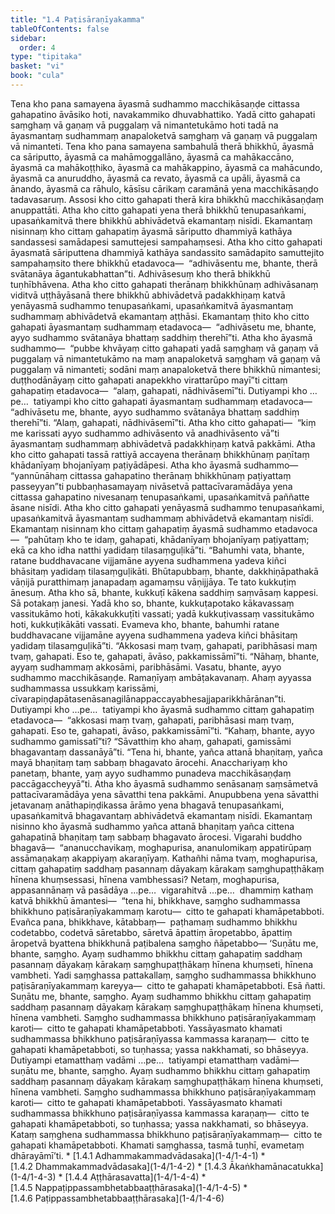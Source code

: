 ```yaml
---
title: "1.4 Paṭisāraṇīyakamma"
tableOfContents: false
sidebar:
  order: 4
type: "tipitaka"
basket: "vi"
book: "cula"
---
```



<DynamicBreadcrumb />

<Division number="33" book="cula" bookNo="4" page="37">

<Paragraph number="168" book="cula">
Tena kho pana samayena āyasmā sudhammo macchikāsaṇḍe cittassa gahapatino āvāsiko hoti, navakammiko dhuvabhattiko. Yadā citto gahapati saṃghaṃ vā gaṇaṃ vā puggalaṃ vā nimantetukāmo hoti tadā na āyasmantaṃ sudhammaṃ anapaloketvā saṃghaṃ vā gaṇaṃ vā puggalaṃ vā nimanteti.


</Paragraph>

<Paragraph number="169" book="cula">
Tena kho pana samayena sambahulā therā bhikkhū, āyasmā ca sāriputto, āyasmā ca mahāmoggallāno, āyasmā ca mahākaccāno, āyasmā ca mahākoṭṭhiko, āyasmā ca mahākappino, āyasmā ca mahācundo, āyasmā ca anuruddho, āyasmā ca revato, āyasmā ca upāli, āyasmā ca ānando, āyasmā ca rāhulo, kāsīsu cārikaṃ caramānā yena macchikāsaṇḍo tadavasaruṃ.


</Paragraph>

<Paragraph number="170" book="cula">
Assosi kho citto gahapati therā kira bhikkhū macchikāsaṇḍaṃ anuppattāti. Atha kho citto gahapati yena therā bhikkhū tenupasaṅkami, upasaṅkamitvā there bhikkhū abhivādetvā ekamantaṃ nisīdi. Ekamantaṃ nisinnaṃ kho cittaṃ gahapatiṃ āyasmā sāriputto dhammiyā kathāya sandassesi samādapesi samuttejesi sampahaṃsesi.


</Paragraph>

<Paragraph number="171" book="cula">
Atha kho citto gahapati āyasmatā sāriputtena dhammiyā kathāya sandassito samādapito samuttejito sampahaṃsito there bhikkhū etadavoca—  “adhivāsentu me, bhante, therā svātanāya āgantukabhattan”ti. Adhivāsesuṃ kho therā bhikkhū tuṇhībhāvena.


</Paragraph>

<Paragraph number="172" book="cula">
Atha kho citto gahapati therānaṃ bhikkhūnaṃ adhivāsanaṃ viditvā uṭṭhāyāsanā there bhikkhū abhivādetvā padakkhiṇaṃ katvā yenāyasmā sudhammo tenupasaṅkami, upasaṅkamitvā āyasmantaṃ sudhammaṃ abhivādetvā ekamantaṃ aṭṭhāsi. Ekamantaṃ ṭhito kho citto gahapati āyasmantaṃ sudhammaṃ etadavoca—  “adhivāsetu me, bhante, ayyo sudhammo svātanāya bhattaṃ saddhiṃ therehī”ti. Atha kho āyasmā sudhammo—  “pubbe khvāyaṃ citto gahapati yadā saṃghaṃ vā gaṇaṃ vā puggalaṃ vā nimantetukāmo na maṃ anapaloketvā saṃghaṃ vā gaṇaṃ vā puggalaṃ vā nimanteti; sodāni maṃ anapaloketvā there bhikkhū nimantesi; duṭṭhodānāyaṃ citto gahapati anapekkho virattarūpo mayī”ti cittaṃ gahapatiṃ etadavoca—  “alaṃ, gahapati, nādhivāsemī”ti. Dutiyampi kho …pe…  tatiyampi kho citto gahapati āyasmantaṃ sudhammaṃ etadavoca—  “adhivāsetu me, bhante, ayyo sudhammo svātanāya bhattaṃ saddhiṃ therehī”ti. “Alaṃ, gahapati, nādhivāsemī”ti. Atha kho citto gahapati—  “kiṃ me karissati ayyo sudhammo adhivāsento vā anadhivāsento vā”ti āyasmantaṃ sudhammaṃ abhivādetvā padakkhiṇaṃ katvā pakkāmi.


</Paragraph>

</Division>
<Division number="34" book="cula" bookNo="4" page="38">

<Paragraph number="173" book="cula">
Atha kho citto gahapati tassā rattiyā accayena therānaṃ bhikkhūnaṃ paṇītaṃ khādanīyaṃ bhojanīyaṃ paṭiyādāpesi. Atha kho āyasmā sudhammo—  “yannūnāhaṃ cittassa gahapatino therānaṃ bhikkhūnaṃ paṭiyattaṃ passeyyan”ti pubbaṇhasamayaṃ nivāsetvā pattacīvaramādāya yena cittassa gahapatino nivesanaṃ tenupasaṅkami, upasaṅkamitvā paññatte āsane nisīdi. Atha kho citto gahapati yenāyasmā sudhammo tenupasaṅkami, upasaṅkamitvā āyasmantaṃ sudhammaṃ abhivādetvā ekamantaṃ nisīdi. Ekamantaṃ nisinnaṃ kho cittaṃ gahapatiṃ āyasmā sudhammo etadavoca—  “pahūtaṃ kho te idaṃ, gahapati, khādanīyaṃ bhojanīyaṃ paṭiyattaṃ; ekā ca kho idha natthi yadidaṃ tilasaṃguḷikā”ti. “Bahumhi vata, bhante, ratane buddhavacane vijjamāne ayyena sudhammena yadeva kiñci bhāsitaṃ yadidaṃ tilasaṃguḷikāti. Bhūtapubbaṃ, bhante, dakkhiṇāpathakā vāṇijā puratthimaṃ janapadaṃ agamaṃsu vāṇijjāya. Te tato kukkuṭiṃ ānesuṃ. Atha kho sā, bhante, kukkuṭī kākena saddhiṃ saṃvāsaṃ kappesi. Sā potakaṃ janesi. Yadā kho so, bhante, kukkuṭapotako kākavassaṃ vassitukāmo hoti, kākakukkuṭīti vassati; yadā kukkuṭivassaṃ vassitukāmo hoti, kukkuṭikākāti vassati. Evameva kho, bhante, bahumhi ratane buddhavacane vijjamāne ayyena sudhammena yadeva kiñci bhāsitaṃ yadidaṃ tilasaṃguḷikā”ti. “Akkosasi maṃ tvaṃ, gahapati, paribhāsasi maṃ tvaṃ, gahapati. Eso te, gahapati, āvāso, pakkamissāmī”ti. “Nāhaṃ, bhante, ayyaṃ sudhammaṃ akkosāmi, paribhāsāmi. Vasatu, bhante, ayyo sudhammo macchikāsaṇḍe. Ramaṇīyaṃ ambāṭakavanaṃ. Ahaṃ ayyassa sudhammassa ussukkaṃ karissāmi, cīvarapiṇḍapātasenāsanagilānappaccayabhesajjaparikkhārānan”ti. Dutiyampi kho …pe…  tatiyampi kho āyasmā sudhammo cittaṃ gahapatiṃ etadavoca—  “akkosasi maṃ tvaṃ, gahapati, paribhāsasi maṃ tvaṃ, gahapati. Eso te, gahapati, āvāso, pakkamissāmī”ti. “Kahaṃ, bhante, ayyo sudhammo gamissatī”ti? “Sāvatthiṃ kho ahaṃ, gahapati, gamissāmi bhagavantaṃ dassanāyā”ti. “Tena hi, bhante, yañca attanā bhaṇitaṃ, yañca mayā bhaṇitaṃ taṃ sabbaṃ bhagavato ārocehi. Anacchariyaṃ kho panetaṃ, bhante, yaṃ ayyo sudhammo punadeva macchikāsaṇḍaṃ paccāgaccheyyā”ti.


</Paragraph>

</Division>
<Division number="35" book="cula" bookNo="4" page="39">

<Paragraph number="174" book="cula">
Atha kho āyasmā sudhammo senāsanaṃ saṃsāmetvā pattacīvaramādāya yena sāvatthi tena pakkāmi. Anupubbena yena sāvatthi jetavanaṃ anāthapiṇḍikassa ārāmo yena bhagavā tenupasaṅkami, upasaṅkamitvā bhagavantaṃ abhivādetvā ekamantaṃ nisīdi. Ekamantaṃ nisinno kho āyasmā sudhammo yañca attanā bhaṇitaṃ yañca cittena gahapatinā bhaṇitaṃ taṃ sabbaṃ bhagavato ārocesi.


</Paragraph>

<Paragraph number="175" book="cula">
Vigarahi buddho bhagavā—  “ananucchavikaṃ, moghapurisa, ananulomikaṃ appatirūpaṃ assāmaṇakaṃ akappiyaṃ akaraṇīyaṃ. Kathañhi nāma tvaṃ, moghapurisa, cittaṃ gahapatiṃ saddhaṃ pasannaṃ dāyakaṃ kārakaṃ saṃghupaṭṭhākaṃ hīnena khuṃsessasi, hīnena vambhessasi? Netaṃ, moghapurisa, appasannānaṃ vā pasādāya …pe…  vigarahitvā …pe…  dhammiṃ kathaṃ katvā bhikkhū āmantesi—  “tena hi, bhikkhave, saṃgho sudhammassa bhikkhuno paṭisāraṇīyakammaṃ karotu—  citto te gahapati khamāpetabboti. Evañca pana, bhikkhave, kātabbaṃ—  paṭhamaṃ sudhammo bhikkhu codetabbo, codetvā sāretabbo, sāretvā āpattiṃ āropetabbo, āpattiṃ āropetvā byattena bhikkhunā paṭibalena saṃgho ñāpetabbo—


</Paragraph>

</Division>
<Division number="36" book="cula" bookNo="4" page="40">

<Paragraph number="176" book="cula">
‘Suṇātu me, bhante, saṃgho. Ayaṃ sudhammo bhikkhu cittaṃ gahapatiṃ saddhaṃ pasannaṃ dāyakaṃ kārakaṃ saṃghupaṭṭhākaṃ hīnena khuṃseti, hīnena vambheti. Yadi saṃghassa pattakallaṃ, saṃgho sudhammassa bhikkhuno paṭisāraṇīyakammaṃ kareyya—  citto te gahapati khamāpetabboti. Esā ñatti.


</Paragraph>

<Paragraph number="177" book="cula">
Suṇātu me, bhante, saṃgho. Ayaṃ sudhammo bhikkhu cittaṃ gahapatiṃ saddhaṃ pasannaṃ dāyakaṃ kārakaṃ saṃghupaṭṭhākaṃ hīnena khuṃseti, hīnena vambheti. Saṃgho sudhammassa bhikkhuno paṭisāraṇīyakammaṃ karoti—  citto te gahapati khamāpetabboti. Yassāyasmato khamati sudhammassa bhikkhuno paṭisāraṇīyassa kammassa karaṇaṃ—  citto te gahapati khamāpetabboti, so tuṇhassa; yassa nakkhamati, so bhāseyya.


</Paragraph>

<Paragraph number="178" book="cula">
Dutiyampi etamatthaṃ vadāmi …pe…  tatiyampi etamatthaṃ vadāmi—  suṇātu me, bhante, saṃgho. Ayaṃ sudhammo bhikkhu cittaṃ gahapatiṃ saddhaṃ pasannaṃ dāyakaṃ kārakaṃ saṃghupaṭṭhākaṃ hīnena khuṃseti, hīnena vambheti. Saṃgho sudhammassa bhikkhuno paṭisāraṇīyakammaṃ karoti—  citto te gahapati khamāpetabboti. Yassāyasmato khamati sudhammassa bhikkhuno paṭisāraṇīyassa kammassa karaṇaṃ—  citto te gahapati khamāpetabboti, so tuṇhassa; yassa nakkhamati, so bhāseyya.


</Paragraph>

<Paragraph number="179" book="cula">
Kataṃ saṃghena sudhammassa bhikkhuno paṭisāraṇīyakammaṃ—  citto te gahapati khamāpetabboti. Khamati saṃghassa, tasmā tuṇhī, evametaṃ dhārayāmī’ti.

</Paragraph>
</Division>

<TableOfContents book="cula" section="1.4">
* [1.4.1 Adhammakammadvādasaka](1-4/1-4-1)
* [1.4.2 Dhammakammadvādasaka](1-4/1-4-2)
* [1.4.3 Ākaṅkhamānacatukka](1-4/1-4-3)
* [1.4.4 Aṭṭhārasavatta](1-4/1-4-4)
* [1.4.5 Nappaṭippassambhetabbaaṭṭhārasaka](1-4/1-4-5)
* [1.4.6 Paṭippassambhetabbaaṭṭhārasaka](1-4/1-4-6)
</TableOfContents>